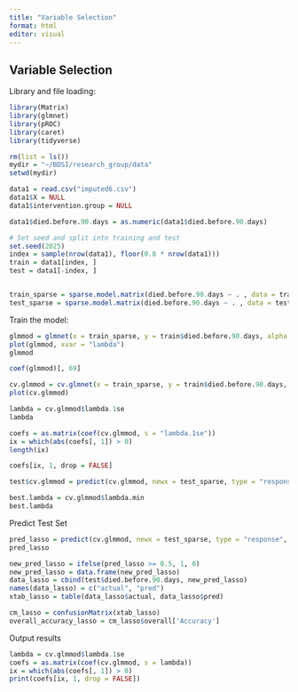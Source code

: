---
title: "Variable Selection"
format: html
editor: visual
---

## Variable Selection

Library and file loading:

```{r}
library(Matrix)
library(glmnet)
library(pROC)
library(caret)
library(tidyverse)

rm(list = ls())
mydir = "~/BDSI/research_group/data"
setwd(mydir) 

data1 = read.csv("imputed6.csv")
data1$X = NULL
data1$intervention.group = NULL
```

```{r}

data1$died.before.90.days = as.numeric(data1$died.before.90.days)

# Set seed and split into training and test 
set.seed(2025)
index = sample(nrow(data1), floor(0.8 * nrow(data1)))
train = data1[index, ]
test = data1[-index, ]


train_sparse = sparse.model.matrix(died.before.90.days ~ . , data = train)[,-1]
test_sparse = sparse.model.matrix(died.before.90.days ~ . , data = test)[,-1]


```

Train the model:

```{r}
glmmod = glmnet(x = train_sparse, y = train$died.before.90.days, alpha = 1, family = "binomial")
plot(glmmod, xvar = "lambda")
glmmod

coef(glmmod)[, 69]

cv.glmmod = cv.glmnet(x = train_sparse, y = train$died.before.90.days, alpha = 1, family = "binomial")
plot(cv.glmmod)

lambda = cv.glmmod$lambda.1se
lambda

coefs = as.matrix(coef(cv.glmmod, s = "lambda.1se"))
ix = which(abs(coefs[, 1]) > 0)
length(ix)

coefs[ix, 1, drop = FALSE]

test$cv.glmmod = predict(cv.glmmod, newx = test_sparse, type = "response", s = lambda)

best.lambda = cv.glmmod$lambda.min
best.lambda
```

Predict Test Set

```{r}
pred_lasso = predict(cv.glmmod, newx = test_sparse, type = "response", s = best.lambda)
pred_lasso

new_pred_lasso = ifelse(pred_lasso >= 0.5, 1, 0)
new_pred_lasso = data.frame(new_pred_lasso)
data_lasso = cbind(test$died.before.90.days, new_pred_lasso)
names(data_lasso) = c("actual", "pred")
xtab_lasso = table(data_lasso$actual, data_lasso$pred)

cm_lasso = confusionMatrix(xtab_lasso)
overall_accuracy_lasso = cm_lasso$overall['Accuracy']

```

Output results

```{r}
lambda = cv.glmmod$lambda.1se
coefs = as.matrix(coef(cv.glmmod, s = lambda))
ix = which(abs(coefs[, 1]) > 0)
print(coefs[ix, 1, drop = FALSE])
```
